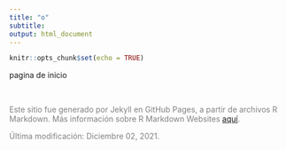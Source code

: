 ```yaml
---
title: "o"
subtitle: 
output: html_document
---
```


```r
knitr::opts_chunk$set(echo = TRUE)
```

pagina de inicio

<br>

<span style="color:gray">Este sitio fue generado por Jekyll en GitHub Pages, a partir de archivos R Markdown. Más información sobre R Markdown Websites [aquí](https://bookdown.org/yihui/rmarkdown/rmarkdown-site.html).<span>

<span style="color:gray">Última modificación: Diciembre 02, 2021.<span>